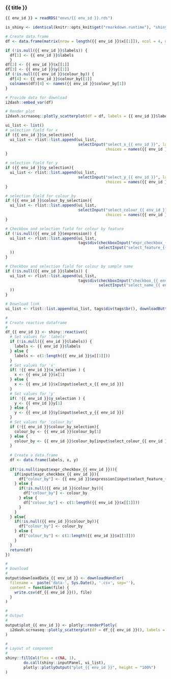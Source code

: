 
### {{ title }}

<!-- Component created on {{ date }} -->

```r
{{ env_id }} = readRDS("envs/{{ env_id }}.rds")

is_shiny <- identical(knitr::opts_knit$get("rmarkdown.runtime"), "shiny")
```

```r
# Create data.frame
df <- data.frame(matrix(nrow = length({{ env_id }}$x[[1]]), ncol = 4, dimnames = list(c(1:length({{ env_id }}$x[[1]])), c("labels", names({{ env_id }}$x[1]), names({{ env_id }}$y[1]), "colour_by"))))

if (!is.null({{ env_id }}$labels)) {
  df[1] <- {{ env_id }}$labels
  }
df[2] <- {{ env_id }}$x[[1]]
df[3] <- {{ env_id }}$y[[1]]
if (!is.null({{ env_id }}$colour_by)) {
  df[4] <- {{ env_id }}$colour_by[[1]]
  colnames(df)[4] <- names({{ env_id }}$colour_by[1])
}

# Provide data for download
i2dash::embed_var(df)

# Render plot
i2dash.scrnaseq::plotly_scatterplot(df = df, labels = {{ env_id }}$labels, colour_by = {{ env_id }}$colour_by)
```

```r
ui_list <- list()
# selection field for x
if ({{ env_id }}$x_selection){
  ui_list <- rlist::list.append(ui_list,
                                selectInput("select_x_{{ env_id }}", label = "Select data for x axis:",
                                            choices = names({{ env_id }}$x)))
}

# selection field for y
if ({{ env_id }}$y_selection){
  ui_list <- rlist::list.append(ui_list,
                                selectInput("select_y_{{ env_id }}", label = "Select data for y axis:",
                                            choices = names({{ env_id }}$y)))
}

# selection field for colour_by
if ({{ env_id }}$colour_by_selection){
  ui_list <- rlist::list.append(ui_list,
                                selectInput("select_colour_{{ env_id }}", label = "Select colouring:",
                                            choices = names({{ env_id }}$colour_by)))
}

# Checkbox and selection field for colour by feature
if (!is.null({{ env_id }}$expression)) {
  ui_list <- rlist::list.append(ui_list,
                                tags$div(checkboxInput("expr_checkbox_{{ env_id }}", label = "Colour by feature", value = FALSE),
                                         selectInput("select_feature_{{ env_id }}", label = NULL, choices = rownames({{ env_id }}$expression))
  ))
}

# Checkbox and selection field for colour by sample name
if (!is.null({{ env_id }}$labels)) {
  ui_list <- rlist::list.append(ui_list,
                                tags$div(checkboxInput("checkbox_{{ env_id }}", label = "Colour by sample name", value = FALSE),
                                         selectInput("select_name_{{ env_id }}", label = NULL, choices = {{ env_id }}$labels)
  ))
}

# Download link
ui_list <- rlist::list.append(ui_list, tags$div(tags$br(), downloadButton('downloadData_{{ env_id }}', 'Download data')))

#
# Create reactive dataframe
#
df_{{ env_id }} <- shiny::reactive({
  # Set values for 'labels'
  if (!is.null({{ env_id }}$labels)) {
    labels <- {{ env_id }}$labels
  } else {
    labels <- c(1:length({{ env_id }}$x[[1]]))
  }
  # Set values for 'x'
  if( !{{ env_id }}$x_selection ) {
    x <- {{ env_id }}$x[1]
  } else {
    x <- {{ env_id }}$x[input$select_x_{{ env_id }}]
  }
  # Set values for 'y'
  if( !{{ env_id }}$y_selection ) {
    y <- {{ env_id }}y[1]
  } else {
    y <- {{ env_id }}$y[input$select_y_{{ env_id }}]
  }
  # Set values for 'colour_by'
  if (!{{ env_id }}$colour_by_selection){
    colour_by <- {{ env_id }}$colour_by[1]
  } else {
    colour_by <- {{ env_id }}$colour_by[input$select_colour_{{ env_id }}]
  }
  
  # Create a data.frame
  df <- data.frame(labels, x, y)
  
  if(!is.null(input$expr_checkbox_{{ env_id }})){
    if(input$expr_checkbox_{{ env_id }}){
      df["colour_by"] <- {{ env_id }}$expression[input$select_feature_{{ env_id }},]
    } else {
      if(!is.null({{ env_id }}$colour_by)){
        df["colour_by"] <- colour_by
      } else {
        df["colour_by"] <- c(1:length({{ env_id }}$x[[1]]))
      }
    }
  } else{
    if(!is.null({{ env_id }}$colour_by)){
      df["colour_by"] <- colour_by
    } else {
      df["colour_by"] <- c(1:length({{ env_id }}$x[[1]]))
    }
  }
  return(df)
})

#
# Download
#
output$downloadData_{{ env_id }} <- downloadHandler(
  filename =  paste('data-', Sys.Date(), '.csv', sep=''),
  content = function(file) {
    write.csv(df_{{ env_id }}(), file)
  }
)

#
# Output
#
output$plot_{{ env_id }} <- plotly::renderPlotly(
  i2dash.scrnaseq::plotly_scatterplot(df = df_{{ env_id }}(), labels = {{ env_id }}$labels, colour_by = {{ env_id }}$colour_by, checkbox = input$checkbox_{{ env_id }}, selected_label = input$select_name_{{ env_id }}, expression = {{ env_id }}$expression, expr_checkbox = input$expr_checkbox_{{ env_id }})
)

#
# Layout of component
#
shiny::fillCol(flex = c(NA, 1),
        do.call(shiny::inputPanel, ui_list),
        plotly::plotlyOutput("plot_{{ env_id }}", height = "100%")
)
```



